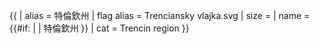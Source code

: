 {{ {{{1<noinclude>|country showdata</noinclude>}}}
| alias = 特倫欽州
| flag alias = Trenciansky vlajka.svg
| size = {{{size|}}}
| name = {{#if: {{{name|}}} | {{{name|}}} | 特倫欽州 }}
<noinclude>
| cat = Trencin region
</noinclude>
}}